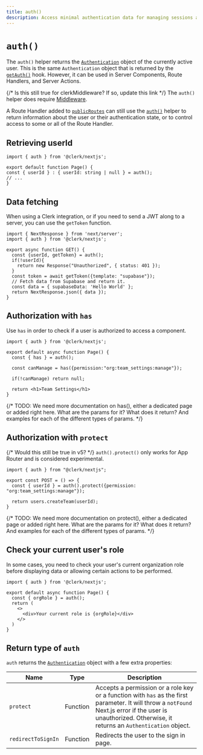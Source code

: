 ```yaml
---
title: auth()
description: Access minimal authentication data for managing sessions and data fetching.
---
```


# `auth()`

The `auth()` helper returns the [`Authentication`](/docs/references/nextjs/authentication-object) object of the currently active user. This is the same `Authentication` object that is returned by the [`getAuth()`](/docs/references/nextjs/get-auth) hook. However, it can be used in Server Components, Route Handlers, and Server Actions.

{/* Is this still true for clerkMiddleware? If so, update this link */}
The `auth()` helper does require [Middleware](/docs/references/nextjs/auth-middleware). 

A Route Handler added to [`publicRoutes`](/docs/references/nextjs/auth-middleware#making-pages-public-using-public-routes) can still use the [`auth()`](/docs/references/nextjs/auth) helper to return information about the user or their authentication state, or to control access to some or all of the Route Handler.

## Retrieving userId

```tsx filename="app/page.[jsx/tsx]"
import { auth } from '@clerk/nextjs';

export default function Page() {
const { userId } : { userId: string | null } = auth();
// ...
}
```

## Data fetching

When using a Clerk integration, or if you need to send a JWT along to a server, you can use the `getToken` function.

```tsx filename="app/api/example/route.[jsx/tsx]"
import { NextResponse } from 'next/server';
import { auth } from '@clerk/nextjs';

export async function GET() {
  const {userId, getToken} = auth();
  if(!userId){
    return new Response("Unauthorized", { status: 401 });
  }
  const token = await getToken({template: "supabase"});
  // Fetch data from Supabase and return it.
  const data = { supabaseData: 'Hello World' };
  return NextResponse.json({ data });
}
```

## Authorization with `has`

Use `has` in order to check if a user is authorized to access a component.

```tsx filename="app/page.[jsx/tsx]"
import { auth } from '@clerk/nextjs';

export default async function Page() {
  const { has } = auth();

  const canManage = has({permission:"org:team_settings:manage"});

  if(!canManage) return null;  

  return <h1>Team Settings</h1>
}
```

{/* TODO: We need more documentation on has(), either a dedicated page or added right here. What are the params for it? What does it return? And examples for each of the different types of params. */}

## Authorization with `protect`

{/* Would this still be true in v5? */}
<Callout type="warning" emoji="⚠️">
  `auth().protect()` only works for App Router and is considered experimental.
</Callout>

```tsx filename="app/api/route.[js/ts]"
import { auth } from "@clerk/nextjs";

export const POST = () => {
  const { userId } = auth().protect({permission: "org:team_settings:manage"});

  return users.createTeam(userId);
}
```

{/* TODO: We need more documentation on protect(), either a dedicated page or added right here. What are the params for it? What does it return? And examples for each of the different types of params. */}

## Check your current user's role

In some cases, you need to check your user's current organization role before displaying data or allowing certain actions to be performed.

```tsx filename="app/page.[jsx/tsx]"
import { auth } from '@clerk/nextjs';

export default async function Page() {
  const { orgRole } = auth();
  return (
    <>
      <div>Your current role is {orgRole}</div>
    </>
  )
}
```

## Return type of `auth`

`auth` returns the [`Authentication`](/docs/references/nextjs/authentication-object) object with a few extra properties:

| Name | Type | Description |
| --- | --- | --- |
| `protect` | Function | Accepts a permission or a role key or a function with `has` as the first parameter. It will throw a `notFound` Next.js error if the user is unauthorized. Otherwise, it returns an `Authentication` object. |
| `redirectToSignIn` | Function | Redirects the user to the sign in page. |
